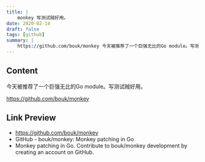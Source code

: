 ```yaml
---
title: |
    monkey 写测试贼好用。
date: 2020-02-14
draft: false
tags: [github]
summary: |
    https://github.com/bouk/monkey 今天被推荐了一个巨强无比的Go module。写测试贼好用。
---
```


## Content

今天被推荐了一个巨强无比的Go module。写测试贼好用。

https://github.com/bouk/monkey

## Link Preview

- https://github.com/bouk/monkey
- GitHub - bouk/monkey: Monkey patching in Go
- Monkey patching in Go. Contribute to bouk/monkey development by creating an account on GitHub.
